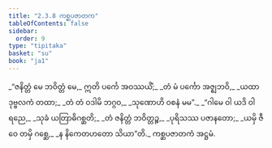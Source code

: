```yaml
---
title: "2.3.8 ကစ္ဆပဇာတက"
tableOfContents: false
sidebar:
  order: 9
type: "tipitaka"
basket: "su"
book: "ja1"
---
```



<DynamicBreadcrumb />

<Division number="55" book="ja1">

<Paragraph number="427" type="verses" book="ja1">
_“ဇနိတ္တံ မေ ဘဝိတ္တံ မေ,_  
ဣတိ ပင်္ကေ အဝဿယိံ;_  
_တံ မံ ပင်္ကော အဇ္ဈဘဝိ,_  
_ယထာ ဒုဗ္ဗလကံ တထာ;_  
_တံ တံ ဝဒါမိ ဘဂ္ဂဝ,_  
_သုဏောဟိ ဝစနံ မမ”._  

</Paragraph>

</Division>
<Division number="56" book="ja1">

<Paragraph number="428" type="verses" book="ja1">
_“ဂါမေ ဝါ ယဒိ ဝါ ရညေ,_  
_သုခံ ယတြာဓိဂစ္ဆတိ;_  
_တံ ဇနိတ္တံ ဘဝိတ္တဉ္စ,_  
_ပုရိသဿ ပဇာနတော;_  
_ယမှိ ဇီဝေ တမှိ ဂစ္ဆေ,_  
_န နိကေတဟတော သိယာ”တိ._  


</Paragraph>
</Division>

<Paragraph number="429" type="center" book="ja1">
ကစ္ဆပဇာတကံ အဋ္ဌမံ.
</Paragraph>